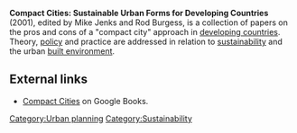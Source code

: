 '''Compact Cities: Sustainable Urban Forms for Developing Countries''' (2001), edited by Mike Jenks and Rod Burgess, is a collection of papers on the pros and cons of a "compact city" approach in [[developing countries]]. Theory, [[policy]] and practice are addressed in relation to [[sustainability]] and the urban [[built environment]]. 

== External links ==

* [http://books.google.com.au/books/about/Compact_Cities.html?id=ORmIB-l_nZ0C Compact Cities] on Google Books. 


{{stub}}

[[Category:Urban planning]]
[[Category:Sustainability]]